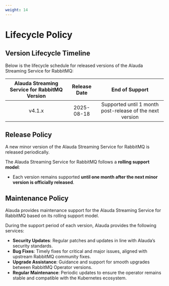 ```yaml
---
weight: 14
---
```


# Lifecycle Policy

## Version Lifecycle Timeline

Below is the lifecycle schedule for released versions of the Alauda Streaming Service for RabbitMQ:

| Alauda Streaming Service for RabbitMQ Version | Release Date | End of Support       |
|:--------------------:|:------------:|:--------------------:|
| v4.1.x               | 2025-08-18   | Supported until 1 month post-release of the next version   |

## Release Policy

A new minor version of the Alauda Streaming Service for RabbitMQ is released periodically.

The Alauda Streaming Service for RabbitMQ follows a **rolling support model**:

- Each version remains supported **until one month after the next minor version is officially released**.

## Maintenance Policy

Alauda provides maintenance support for the Alauda Streaming Service for RabbitMQ based on its rolling support model.

During the support period of each version, Alauda provides the following services:

- **Security Updates**: Regular patches and updates in line with Alauda’s security standards.
- **Bug Fixes**: Timely fixes for critical and major issues, aligned with upstream RabbitMQ community fixes.
- **Upgrade Assistance**: Guidance and support for smooth upgrades between RabbitMQ Operator versions.
- **Regular Maintenance**: Periodic updates to ensure the operator remains stable and compatible with the Kubernetes ecosystem.


